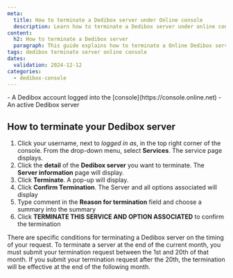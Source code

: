 ```yaml
---
meta:
  title: How to terminate a Dedibox server under Online console
  description: Learn how to terminate a Dedibox server under online console.
content:
  h2: How to terminate a Dedibox server
  paragraph: This guide explains how to terminate a Online Dedibox server.
tags: dedibox terminate server online console
dates:
  validation: 2024-12-12
categories:
  - dedibox-console
---
```


<Macro id="requirements" />
- A Dedibox account logged into the [console](https://console.online.net)
- An active Dedibox server

## How to terminate your Dedibox server
1. Click your username, next to _logged in as_, in the top right corner of the console. From the drop-down menu, select **Services**. The service page displays.
2. Click the **detail** of the **Dedibox server** you want to terminate. The **Server information** page will display.
3. Click **Terminate**. A pop-up will display.
4. Click **Confirm Termination**. The Server and all options associated will display
5. Type comment in the **Reason for termination** field and choose a summary into the summary
6. Click **TERMINATE THIS SERVICE AND OPTION ASSOCIATED** to confirm the termination

<Message type="important">
There are specific conditions for terminating a Dedibox server on the timing of your request.
To terminate a server at the end of the current month, you must submit your termination request between the 1st and 20th of that month.
If you submit your termination request after the 20th, the termination will be effective at the end of the following month.
</Message>
